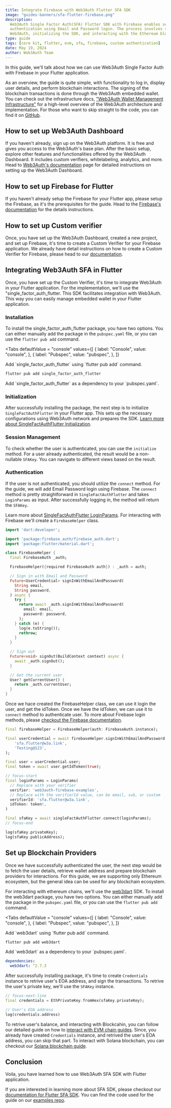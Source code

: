 ```yaml
---
title: Integrate Firebase with Web3Auth Flutter SFA SDK
image: "guides-banners/sfa-flutter-firebase.png"
description:
  Web3Auth Single Factor Auth(SFA) Flutter SDK with Firebase enables secure blockchain
  authentication using Email and Password login. The process involves setting up Firebase and
  Web3Auth, initializing the SDK, and interacting with the Ethereum blockchain.
type: guide
tags: [core kit, flutter, evm, sfa, firebase, custom authentication]
date: May 19, 2024
author: Web3Auth Team
---
```




<SEO
  title="Integrate Firebase with Web3Auth Flutter SFA SDK"
  description="Learn how to use Web3Auth Single Factor Auth with Firebase in your Flutter Application."
  image="https://web3auth.io/docs/guides-banners/sfa-flutter-firebase.png"
  slug="/guides/sfa-flutter-firebase"
/>

In this guide, we'll talk about how we can use Web3Auth Single Factor Auth with Firebase in your
Flutter application.

As an overview, the guide is quite simple, with functionality to log in, display user details, and
perform blockchain interactions. The signing of the blockchain transactions is done through the
Web3Auth embedded wallet. You can check out the infrastructure docs,
["Web3Auth Wallet Management Infrastructure"](/docs/infrastructure) for a high-level overview of the
Web3Auth architecture and implementation. For those who want to skip straight to the code, you can
find it on
[GitHub](https://github.com/Web3Auth/web3auth-core-kit-examples/tree/main/single-factor-auth-flutter/sfa-flutter-quick-start).

## How to set up Web3Auth Dashboard

If you haven't already, sign up on the Web3Auth platform. It is free and gives you access to the
Web3Auth's base plan. After the basic setup, explore other features and functionalities offered by
the Web3Auth Dashboard. It includes custom verifiers, whitelabeling, analytics, and more. Head to
[Web3Auth's documentation](/docs/dashboard-setup) page for detailed instructions on setting up the
Web3Auth Dashboard.

## How to set up Firebase for Flutter

If you haven't already setup the Firebase for your Flutter app, please setup the Firebase, as it's
the prerequisites for the guide. Head to the
[Firebase's documentation](https://firebase.google.com/docs/flutter/setup) for the details
instructions.

## How to set up Custom verifier

Once, you have set up the Web3Auth Dashboard, created a new project, and set up Firebase, it's time
to create a Custom Verifier for your Firebase application. We already have detail instructions on
how to create a Custom Verifier for Firebase, please head to our
[documentation](https://web3auth.io/docs/auth-provider-setup/authentication-service-providers/firebase-service-provider).

## Integrating Web3Auth SFA in Flutter

Once, you have set up the Custom Verifier, it's time to integrate Web3Auth in your Flutter
application. For the implementation, we'll use the "single_factor_auth_flutter. This SDK facilitates
integration with Web3Auth. This way you can easily manage embedded wallet in your Flutter
application.

### Installation

To install the single_factor_auth_flutter package, you have two options. You can either manually add
the package in the `pubspec.yaml` file, or you can use the `flutter pub add` command.

<Tabs defaultValue = "console"
  values={[
    { label: "Console", value: "console", },
    { label: "Pubspec", value: "pubspec", },
  ]}
>

<TabItem value="console">
Add `single_factor_auth_flutter` using `flutter pub add` command.

```sh
flutter pub add single_factor_auth_flutter
```

</TabItem>

<TabItem value="pubspec">
Add `single_factor_auth_flutter` as a dependency to your `pubspec.yaml`.

<Pubspec />

</TabItem>
</Tabs>

### Initialization

After successfully installing the package, the next step is to initialize `SingleFactAuthFlutter` in
your Flutter app. This sets up the necessary configurations using Web3Auth network and prepares the
SDK. [Learn more about SingleFactAuthFlutter Initialization](/docs/sdk/sfa/sfa-flutter/initialize).

<Initialization />

### Session Management

To check whether the user is authenticated, you can use the `initialize` method. For a user already
authenticated, the result would be a non-nullable `SFAKey`. You can navigate to different views
based on the result.

<SessionManagement />

### Authentication

If the user is not authenticated, you should utilize the `connect` method. For the guide, we will
add Email Password login using Firebase. The `connect` method is pretty straightforward in
`SingleFactAuthFlutter` and takes `LoginParams` as input. After successfully logging in, the method
will return the `SFAKey`.

Learn more about [SingleFactAuthFlutter LoginParams](/docs/sdk/sfa/sfa-flutter/usage#parameters).
For interacting with Firebase we'll create a `FirebaseHelper` class.

```dart
import 'dart:developer';

import 'package:firebase_auth/firebase_auth.dart';
import 'package:flutter/material.dart';

class FirebaseHelper {
  final FirebaseAuth _auth;

  FirebaseHelper({required FirebaseAuth auth}) : _auth = auth;

  // Sign in with Email and Password
  Future<UserCredential> signInWithEmailAndPassword(
    String email,
    String password,
  ) async {
    try {
      return await _auth.signInWithEmailAndPassword(
        email: email,
        password: password,
      );
    } catch (e) {
      log(e.toString());
      rethrow;
    }
  }

  // Sign out
  Future<void> signOut(BuildContext context) async {
    await _auth.signOut();
  }

  // Get the current user
  User? getCurrentUser() {
    return _auth.currentUser;
  }
}
```

Once we hace created the FirebaseHelper class, we can use it login the user, and get the idToken.
Once we have the idToken, we can use it to `connect` method to authenticate user. To more about
Firebase login methods, please
[checkout the Firebase documentation](https://firebase.google.com/docs/auth/flutter/start).

```dart
final firebaseHelper = FirebaseHelper(auth: FirebaseAuth.instance);

final userCredential = await firebaseHelper.signInWithEmailAndPassword(
    'sfa.flutter@w3a.link',
    'Testing@123',
);

final user = userCredential.user;
final token = await user.getIdToken(true);

// focus-start
final loginParams = LoginParams(
  // Replace with your verifier
  verifier: 'web3auth-firebase-examples',
  // Replace with the verifierId value, can be email, sub, or custom
  verifierId: 'sfa.flutter@w3a.link',
  idToken: token!,
)

final sfaKey = await singleFactAuthFlutter.connect(loginParams);
// focus-end

log(sfaKey.privateKey);
log(sfaKey.publicAddress);
```

## Set up Blockchain Providers

Once we have successfully authenticated the user, the next step would be to fetch the user details,
retrieve wallet address and prepare blockchain providers for interactions. For this guide, we are
supporting only Ethereum ecosystem, but the general idea can be used for any blockchain ecosystem.

For interacting with ethereum chains, we'll use the [web3dart](https://pub.dev/packages/web3dart)
SDK. To install the web3dart package, you have two options. You can either manually add the package
in the `pubspec.yaml` file, or you can use the `flutter pub add` command.

<Tabs defaultValue = "console"
  values={[
    { label: "Console", value: "console", },
    { label: "Pubspec", value: "pubspec", },
  ]}
>

<TabItem value="console">
Add `web3dart` using `flutter pub add` command.

```sh
flutter pub add web3dart
```

</TabItem>

<TabItem value="pubspec">
Add `web3dart` as a dependency to your `pubspec.yaml`.

```yaml
dependencies:
  web3dart: ^2.7.3
```

</TabItem>
</Tabs>

After successfully installing package, it's time to create `Credentials` instance to retrive user's
EOA address, and sign the transactions. To retrive the user's private key, we'll use the `SFAKey`
instance.

```dart
// focus-next-line
final credentials = EthPrivateKey.fromHex(sfaKey.privateKey);

// User's EOA address
log(credentials.address)
```

To retrive user's balance, and interacting with Blockcahin, you can follow our detailed guide on how
to [interact with EVM chain guides](/docs/connect-blockchain/evm/ethereum/flutter#get-balance).
Since, you already have created `Credentials` instance, and retrived the user's EOA address, you can
skip that part. To interact with Solana blockchain, you can checkout our
[Solana blockchain guide](/docs/connect-blockchain/solana/flutter).

## Conclusion

Voila, you have learned how to use Web3Auth SFA SDK with Flutter application.

If you are interested in learning more about SFA SDK, please checkout our
[documentation for Flutter SFA SDK](/docs/sdk/sfa/sfa-flutter/). You can find the code used for the
guide on our
[examples repo](https://github.com/Web3Auth/web3auth-core-kit-examples/tree/main/single-factor-auth-flutter/sfa_flutter_quick_start).
